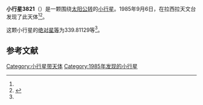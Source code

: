 {{Infobox planet
| bgcolour = #FFFFC0
| name = 3821 Sonet
| symbol = 
| image = 
| caption = 
| discovery = yes
| discovery_ref = 
| discoverer = {{link-en|亨利·德波鸿诺|Henri Debehogne}}
| discovery_site = [[拉西拉天文台|拉西拉天文台]] 
| discovered = 1985年9月6日
| designations = yes
| mp_name = 
| named_after = 
| alt_names = 1985 RC3/ 1951 YV / 1979 QQ5 / 1982 DH5 / 1986 WH
| mp_category = [[外小行星带|外小行星带]]
| orbit_ref = <ref name="a">[http://ssd.jpl.nasa.gov/sbdb.cgi?sstr=3821 3821 Sonet] {{Wayback|url=http://ssd.jpl.nasa.gov/sbdb.cgi?sstr=3821 |date=20200917232522 }}，小行星數據庫瀏覽器（JPL Small-Body Database Browser）－[[美国国家航空航天局|美国国家航空航天局]]喷气推进实验室</ref>
| epoch = 2456400.5 (2013年4月18日更新)
| aphelion = {{convert|3.8412082|AU|km|3|abbr=on|lk=out}}
| perihelion = {{convert|2.6373464|AU|km|3|abbr=on}}
| semimajor = {{convert|3.2392773|AU|km|3|abbr=on}}
| eccentricity = 0.1858226
| period = 2129.465467 [[日|日]]<br />5.83[[儒略年|儒略年]]
| avg_speed = 
| inclination = 0.55341
| asc_node = 113.27596
| mean_anomaly = 
| arg_peri = 339.81129
| satellites = 
| physical_characteristics = yes
| dimensions = 
| mass = 
| density = 
| surface_grav = 
| escape_velocity = 
| sidereal_day = 
| axial_tilt = 
| pole_ecliptic_lat = 
| pole_ecliptic_lon = 
| albedo = 
| temperatures= 
| temp_name1 = 
| mean_temp_1 = 
| max_temp_1 = 
| temp_name2 = 
| max_temp_2 = 
| spectral_type = 
| abs_magnitude = 339.81129
}}

'''小行星3821'''（{{lang-en|3821 Sonet}}）是一颗围绕[[太阳|太阳]][[公转|公转]]的[[小行星|小行星]]。1985年9月6日，{{link-en|亨利·德波鸿诺|Henri Debehogne}}在拉西拉天文台发现了此天体<ref name="a" /><ref>{{cite news|title=小行星列表|url=http://cfa-www.harvard.edu/iau/lists/NumberedMPs.txt|accessdate=2013-07-08|newspaper=哈佛大学|archive-date=2008-05-17|archive-url=https://web.archive.org/web/20080517010638/http://cfa-www.harvard.edu/iau/lists/NumberedMPs.txt|dead-url=no}}</ref>。

这颗小行星的[[绝对星等|绝对星等]]为339.81129等<ref name="a" />。

==参考文献==
{{reflist}}
{{Minor Planet Number|[[小行星3820|小行星3820]]|[[小行星3822|小行星3822]]}}

{{小天体}}

[[Category:小行星带天体|Category:小行星带天体]]
[[Category:1985年发现的小行星|Category:1985年发现的小行星]]

{{asteroid-stub}}